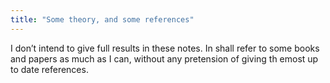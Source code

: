```yaml
---
title: "Some theory, and some references"
---
```

I don't intend to give full results in these notes. In shall refer to some books and papers as much as I can, without any pretension of giving th emost up to date references. 